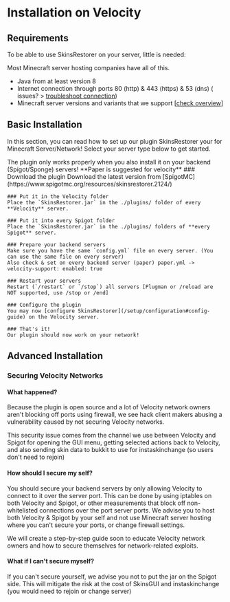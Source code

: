 
# Installation on Velocity

## Requirements

To be able to use SkinsRestorer on your server, little is needed:

<Callout emoji="📔">
    Most Minecraft server hosting companies have all of this.
</Callout>

* Java from at least version 8
* Internet connection through ports 80 (http) & 443 (https) & 53 (dns) (
issues? > [troubleshoot connection](https://github.com/SkinsRestorer/SkinsRestorerX/wiki/Troubleshoot#connection))
* Minecraft server versions and variants that we
support [[check overview](https://github.com/SkinsRestorer/SkinsRestorerX/blob/master/README.md)]

## Basic Installation

In this section, you can read how to set up our plugin SkinsRestorer your for Minecraft Server/Network!
Select your server type below to get started.

<Callout type="info" emoji="ℹ️">
    The plugin only works properly when you also install it on your backend (Spigot/Sponge) servers!
</Callout>

<Callout type="info" emoji="ℹ️">
    **Paper is suggested for velocity**
</Callout>

<Steps>
    ### Download the plugin
    Download the latest version from [SpigotMC](https://www.spigotmc.org/resources/skinsrestorer.2124/)

    ### Put it in the Velocity folder
    Place the `SkinsRestorer.jar` in the ./plugins/ folder of every **Velocity** server.

    ### Put it into every Spigot folder
    Place the `SkinsRestorer.jar` in the ./plugins/ folders of **every Spigot** server.

    ### Prepare your backend servers
    Make sure you have the same `config.yml` file on every server. (You can use the same file on every server)
    Also check & set on every backend server (paper) paper.yml -> velocity-support: enabled: true

    ### Restart your servers
    Restart (`/restart` or `/stop`) all servers [Plugman or /reload are NOT supported, use /stop or /end]

    ### Configure the plugin
    You may now [configure SkinsRestorer](/setup/configuration#config-guide) on the Velocity server.

    ### That's it!
    Our plugin should now work on your network!
</Steps>

## Advanced Installation

### Securing Velocity Networks

#### What happened?

Because the plugin is open source and a lot of Velocity network owners aren't blocking off ports using firewall, we see
hack client makers abusing a vulnerability caused by not securing Velocity networks.

This security issue comes from the channel we use between Velocity and Spigot for opening the GUI menu, getting selected
actions back to Velocity, and also sending skin data to bukkit to use for instaskinchange (so users don't need to rejoin)

#### How should I secure my self?

You should secure your backend servers by only allowing Velocity to connect to it over the server port. This can be done
by using iptables on both Velocity and Spigot, or other measurements that block off non-whitelisted connections over the
port server ports. We advise you to host both Velocity & Spigot by your self and not use Minecraft server hosting where
you can't secure your ports, or change firewall settings.

We will create a step-by-step guide soon to educate Velocity network owners and how to secure themselves for network-related exploits.

#### What if I can't secure myself?

If you can't secure yourself, we advise you not to put the jar on the Spigot side. This will mitigate the risk at the
cost of SkinsGUI and instaskinchange (you would need to rejoin or change server)
